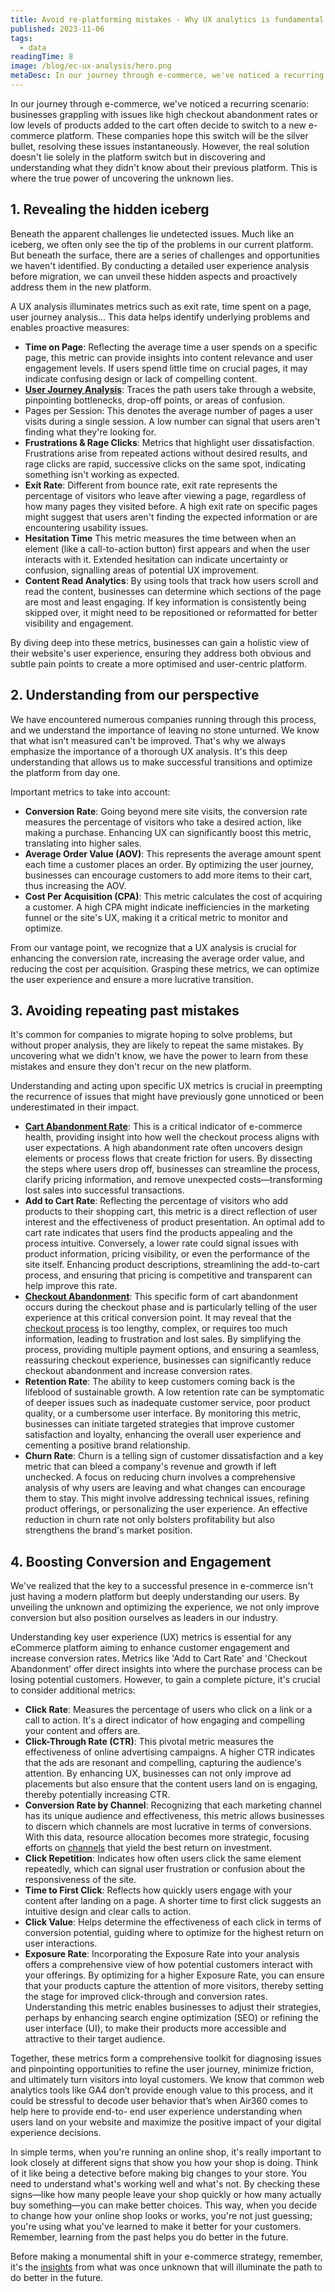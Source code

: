 ```yaml
---
title: Avoid re-platforming mistakes - Why UX analytics is fundamental before changing anything
published: 2023-11-06
tags: 
  - data
readingTime: 8
image: /blog/ec-ux-analysis/hero.png
metaDesc: In our journey through e-commerce, we've noticed a recurring scenario, businesses grappling with issues like high checkout abandonment rates or low levels of products added to the cart often decide to switch to a new e-commerce platform. 
---
```


In our journey through e-commerce, we've noticed a recurring scenario: businesses 
grappling with issues like high checkout abandonment rates or low levels of 
products added to the cart often decide to switch to a new e-commerce platform. 
These companies hope this switch will be the silver bullet, resolving these issues 
instantaneously. However, the real solution doesn't lie solely in the platform switch 
but in discovering and understanding what they didn't know about their previous 
platform. This is where the true power of uncovering the unknown lies.

## 1. Revealing the hidden iceberg
Beneath the apparent challenges lie undetected issues. Much like an iceberg, we 
often only see the tip of the problems in our current platform. But beneath the 
surface, there are a series of challenges and opportunities we haven't identified. By 
conducting a detailed user experience analysis before migration, we can unveil 
these hidden aspects and proactively address them in the new platform.

A UX analysis illuminates metrics such as exit rate, time spent on a page, user 
journey analysis... This data helps identify underlying problems and enables 
proactive measures:

- **Time on Page**: Reflecting the average time a user spends on a specific page,
this metric can provide insights into content relevance and user engagement 
levels. If users spend little time on crucial pages, it may indicate confusing 
design or lack of compelling content.
- [**User Journey Analysis**](/en/product/website-analysis/): Traces the path users take through a website, 
pinpointing bottlenecks, drop-off points, or areas of confusion.
- Pages per Session: This denotes the average number of pages a user visits 
during a single session. A low number can signal that users aren't finding 
what they're looking for.
- **Frustrations & Rage Clicks**: Metrics that highlight user dissatisfaction. 
Frustrations arise from repeated actions without desired results, and rage 
clicks are rapid, successive clicks on the same spot, indicating something 
isn't working as expected.
- **Exit Rate**: Different from bounce rate, exit rate represents the percentage of 
visitors who leave after viewing a page, regardless of how many pages they 
visited before. A high exit rate on specific pages might suggest that users 
aren't finding the expected information or are encountering usability issues.
- **Hesitation Time** This metric measures the time between when an element 
(like a call-to-action button) first appears and when the user interacts with it. 
Extended hesitation can indicate uncertainty or confusion, signalling areas of 
potential UX improvement.
- **Content Read Analytics**: By using tools that track how users scroll and read
the content, businesses can determine which sections of the page are most 
and least engaging. If key information is consistently being skipped over, it 
might need to be repositioned or reformatted for better visibility and 
engagement.

By diving deep into these metrics, businesses can gain a holistic view of their 
website's user experience, ensuring they address both obvious and subtle pain 
points to create a more optimised and user-centric platform.

## 2. Understanding from our perspective
We have encountered numerous companies running through this process, and we 
understand the importance of leaving no stone unturned. We know that what isn't 
measured can't be improved. That's why we always emphasize the importance of a 
thorough UX analysis. It's this deep understanding that allows us to make successful
transitions and optimize the platform from day one.

Important metrics to take into account:

- **Conversion Rate**: Going beyond mere site visits, the conversion rate 
measures the percentage of visitors who take a desired action, like making a 
purchase. Enhancing UX can significantly boost this metric, translating into 
higher sales.
- **Average Order Value (AOV)**: This represents the average amount spent each 
time a customer places an order. By optimizing the user journey, businesses 
can encourage customers to add more items to their cart, thus increasing the
AOV.
- **Cost Per Acquisition (CPA)**: This metric calculates the cost of acquiring a 
customer. A high CPA might indicate inefficiencies in the marketing funnel or 
the site's UX, making it a critical metric to monitor and optimize.

From our vantage point, we recognize that a UX analysis is crucial for enhancing the
conversion rate, increasing the average order value, and reducing the cost per 
acquisition. Grasping these metrics, we can optimize the user experience and 
ensure a more lucrative transition.

## 3. Avoiding repeating past mistakes
It's common for companies to migrate hoping to solve problems, but without proper 
analysis, they are likely to repeat the same mistakes. By uncovering what we didn't 
know, we have the power to learn from these mistakes and ensure they don't recur 
on the new platform.  

Understanding and acting upon specific UX metrics is crucial in preempting the 
recurrence of issues that might have previously gone unnoticed or been 
underestimated in their impact.
- [**Cart Abandonment Rate**](/en/blog/how-a-b-testing-can-reduce-cart-abandonment/):    This is a critical indicator of e-commerce health, 
providing insight into how well the checkout process aligns with user 
expectations. A high abandonment rate often uncovers design elements or 
process flows that create friction for users. By dissecting the steps where 
users drop off, businesses can streamline the process, clarify pricing 
information, and remove unexpected costs—transforming lost sales into 
successful transactions.
- **Add to Cart Rate**: Reflecting the percentage of visitors who add products to 
their shopping cart, this metric is a direct reflection of user interest and the 
effectiveness of product presentation. An optimal add to cart rate indicates 
that users find the products appealing and the process intuitive. Conversely, 
a lower rate could signal issues with product information, pricing visibility, or 
even the performance of the site itself. Enhancing product descriptions, 
streamlining the add-to-cart process, and ensuring that pricing is competitive 
and transparent can help improve this rate.
- [**Checkout Abandonment**](/en/cro-checklist-campaign/): This specific form of cart abandonment occurs 
during the checkout phase and is particularly telling of the user experience at
this critical conversion point. It may reveal that the [checkout process](/en/mystery-case/) is too 
lengthy, complex, or requires too much information, leading to frustration and
lost sales. By simplifying the process, providing multiple payment options, 
and ensuring a seamless, reassuring checkout experience, businesses can 
significantly reduce checkout abandonment and increase conversion rates.
- **Retention Rate**: The ability to keep customers coming back is the lifeblood of 
sustainable growth. A low retention rate can be symptomatic of deeper issues
such as inadequate customer service, poor product quality, or a cumbersome
user interface. By monitoring this metric, businesses can initiate targeted 
strategies that improve customer satisfaction and loyalty, enhancing the 
overall user experience and cementing a positive brand relationship.
- **Churn Rate**: Churn is a telling sign of customer dissatisfaction and a key 
metric that can bleed a company's revenue and growth if left unchecked. A 
focus on reducing churn involves a comprehensive analysis of why users are 
leaving and what changes can encourage them to stay. This might involve 
addressing technical issues, refining product offerings, or personalizing the 
user experience. An effective reduction in churn rate not only bolsters 
profitability but also strengthens the brand's market position.

## 4. Boosting Conversion and Engagement
We've realized that the key to a successful presence in e-commerce isn't just having
a modern platform but deeply understanding our users. By unveiling the unknown 
and optimizing the experience, we not only improve conversion but also position 
ourselves as leaders in our industry.

Understanding key user experience (UX) metrics is essential for any eCommerce 
platform aiming to enhance customer engagement and increase conversion rates. 
Metrics like 'Add to Cart Rate' and 'Checkout Abandonment' offer direct insights into
where the purchase process can be losing potential customers. However, to gain a 
complete picture, it's crucial to consider additional metrics:

- **Click Rate**: Measures the percentage of users who click on a link or a call to 
action. It's a direct indicator of how engaging and compelling your content 
and offers are.
- **Click-Through Rate (CTR)**: This pivotal metric measures the effectiveness of 
online advertising campaigns. A higher CTR indicates that the ads are 
resonant and compelling, capturing the audience's attention. By enhancing 
UX, businesses can not only improve ad placements but also ensure that the 
content users land on is engaging, thereby potentially increasing CTR.
- **Conversion Rate by Channel**: Recognizing that each marketing channel has its
unique audience and effectiveness, this metric allows businesses to discern 
which channels are most lucrative in terms of conversions. With this data, 
resource allocation becomes more strategic, focusing efforts on [channels](/en/blog/10-ways-to-reduce-customer-acquisition-costs/) that
yield the best return on investment.
- **Click Repetition**: Indicates how often users click the same element 
repeatedly, which can signal user frustration or confusion about the 
responsiveness of the site.
- **Time to First Click**: Reflects how quickly users engage with your content after 
landing on a page. A shorter time to first click suggests an intuitive design 
and clear calls to action.
- **Click Value**: Helps determine the effectiveness of each click in terms of 
conversion potential, guiding where to optimize for the highest return on user
interactions.
- **Exposure Rate**: Incorporating the Exposure Rate into your analysis offers a 
comprehensive view of how potential customers interact with your offerings. 
By optimizing for a higher Exposure Rate, you can ensure that your products 
capture the attention of more visitors, thereby setting the stage for improved 
click-through and conversion rates. Understanding this metric enables 
businesses to adjust their strategies, perhaps by enhancing search engine 
optimization (SEO) or refining the user interface (UI), to make their products 
more accessible and attractive to their target audience.

Together, these metrics form a comprehensive toolkit for diagnosing issues and 
pinpointing opportunities to refine the user journey, minimize friction, and 
ultimately turn visitors into loyal customers. We know that common web analytics 
tools like GA4 don’t provide enough value to this process, and it could be stressful 
to decode user behavior that’s when Air360 comes to help here to provide end-to-
end user experience understanding when users land on your website and maximize 
the positive impact of your digital experience decisions.

In simple terms, when you're running an online shop, it's really important to look 
closely at different signs that show you how your shop is doing. Think of it like being
a detective before making big changes to your store. You need to understand what's
working well and what's not. By checking these signs—like how many people leave 
your shop quickly or how many actually buy something—you can make better 
choices. This way, when you decide to change how your online shop looks or works, 
you're not just guessing; you're using what you've learned to make it better for your
customers. Remember, learning from the past helps you do better in the future.

Before making a monumental shift in your e-commerce strategy, remember, it's the 
[insights](/en/product/website-analysis/) from what was once unknown that will illuminate the path to do better in the future.